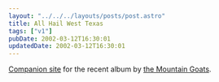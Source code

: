 ```yaml
---
layout: "../../../layouts/posts/post.astro"
title: All Hail West Texas
tags: ["v1"]
pubDate: 2002-03-12T16:30:01
updatedDate: 2002-03-12T16:30:01
---
```


[Companion site][1] for the recent album by [the Mountain Goats][2].

[1]: http://www.allhailwesttexas.com/
[2]: http://www.themountaingoats.net/
